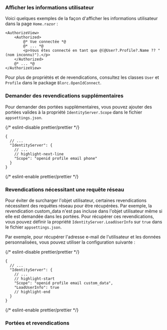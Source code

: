 
### Afficher les informations utilisateur

Voici quelques exemples de la façon d'afficher les informations utilisateur dans la page `Home.razor` :

```cshtml
<AuthorizeView>
    <Authorized>
        @* Vue connectée *@
        @* ... *@
        <p>Vous êtes connecté en tant que @(@User?.Profile?.Name ?? "(nom inconnu)").</p>
    </Authorized>
    @* ... *@
</AuthorizeView>
```

Pour plus de propriétés et de revendications, consultez les classes `User` et `Profile` dans le package `Blorc.OpenIdConnect`.

### Demander des revendications supplémentaires

<FindUserInfoMissing method="User" />

<ScopesAndClaimsIntroduction />

Pour demander des portées supplémentaires, vous pouvez ajouter des portées valides à la propriété `IdentityServer.Scope` dans le fichier `appsettings.json`.

{/* eslint-disable prettier/prettier */}
```json5
{
  // ...
  "IdentityServer": {
    // ...
    // highlight-next-line
    "Scope": "openid profile email phone"
  }
}
```
{/* eslint-enable prettier/prettier */}

### Revendications nécessitant une requête réseau

Pour éviter de surcharger l'objet utilisateur, certaines revendications nécessitent des requêtes réseau pour être récupérées. Par exemple, la revendication custom_data n'est pas incluse dans l'objet utilisateur même si elle est demandée dans les portées. Pour récupérer ces revendications, vous pouvez définir la propriété `IdentityServer.LoadUserInfo` sur `true` dans le fichier `appsettings.json`.

Par exemple, pour récupérer l'adresse e-mail de l'utilisateur et les données personnalisées, vous pouvez utiliser la configuration suivante :

{/* eslint-disable prettier/prettier */}
```json5
{
  // ...
  "IdentityServer": {
    // ...
    // highlight-start
    "Scope": "openid profile email custom_data",
    "LoadUserInfo": true
    // highlight-end
  }
}
```
{/* eslint-enable prettier/prettier */}

### Portées et revendications

<ScopesAndClaims />
